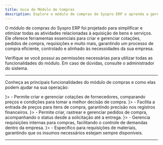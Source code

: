 ```yaml
---
title: Guia do Módulo de Compras  
description: Explore o módulo de compras do Syspro ERP e aprenda a gerenciar cotações, pedidos, requisições e muito mais.  
---
```



O módulo de compras do Syspro ERP foi projetado para simplificar e otimizar todas as atividades relacionadas à aquisição de bens e serviços. Ele oferece ferramentas essenciais para criar e gerenciar cotações, pedidos de compra, requisições e muito mais, garantindo um processo de compra eficiente, controlado e alinhado às necessidades da sua empresa.  

<Callout type="info" title="Dica">  
  Verifique se você possui as permissões necessárias para utilizar todas as funcionalidades do módulo. Em caso de dúvidas, consulte o administrador do sistema.  
</Callout>  

---

Conheça as principais funcionalidades do módulo de compras e como elas podem ajudar na sua operação:  

<Cards>  
  <CustomCard title="Cotação" href="#cotacao" icon={<Search className="h-5 w-5" />}>  
    - Permite criar e gerenciar cotações de fornecedores, comparando preços e condições para tomar a melhor decisão de compra.  
  </CustomCard>  
  <CustomCard title="Digitação de Preço" href="#digitacao-de-preco" icon={<FileText className="h-5 w-5" />}>  
    - Facilita a entrada de preços para itens de compra, garantindo precisão nos registros financeiros.  
  </CustomCard>  
  <CustomCard title="Pedido de Compra" href="#pedido-de-compra" icon={<ShoppingCart className="h-5 w-5" />}>  
    - Permite criar, rastrear e gerenciar pedidos de compra, acompanhando o status desde a solicitação até a entrega.  
  </CustomCard>  
  <CustomCard title="Requisição Compra" href="#requisicao-compra" icon={<FileText className="h-5 w-5" />}>  
    - Gerencia requisições internas para compras, facilitando o controle de demandas dentro da empresa.  
  </CustomCard>  
  <CustomCard title="Requisição Compra Material" href="#requisicao-compra-material" icon={<Package className="h-5 w-5" />}>  
    - Específico para requisições de materiais, garantindo que os insumos necessários estejam sempre disponíveis.  
  </CustomCard>  
</Cards>  

---

<SuporteSection modulo="Compras" />
